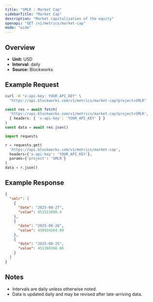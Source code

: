 ```yaml
---
title: "SMLR : Market Cap"
sidebarTitle: "Market Cap"
description: "Market capitalization of the equity"
openapi: "GET /v1/metrics/market-cap"
mode: "wide"
---
```


## Overview

- **Unit:** USD
- **Interval:** daily
- **Source:** Blockworks

## Example Request

<CodeGroup>

```bash cURL
curl -H "x-api-key: YOUR_API_KEY" \
  "https://api.blockworks.com/v1/metrics/market-cap?project=SMLR"
```

```typescript TypeScript
const res = await fetch(
  'https://api.blockworks.com/v1/metrics/market-cap?project=SMLR',
  { headers: { 'x-api-key': 'YOUR_API_KEY' } }
)
const data = await res.json()
```

```python Python
import requests

r = requests.get(
  'https://api.blockworks.com/v1/metrics/market-cap',
  headers={'x-api-key': 'YOUR_API_KEY'},
  params={'project': 'SMLR'}
)
data = r.json()
```

</CodeGroup>

## Example Response

```json
{
  "smlr": [
    {
      "date": "2025-08-27",
      "value": 451523890.4
    },
    {
      "date": "2025-08-26",
      "value": 450434264.99
    },
    {
      "date": "2025-08-25",
      "value": 451260366.86
    }
  ]
}
```

## Notes
- Intervals are daily unless otherwise noted.
- Data is updated daily and may be revised after late-arriving data.
